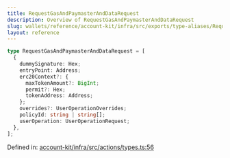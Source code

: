 ```yaml
---
title: RequestGasAndPaymasterAndDataRequest
description: Overview of RequestGasAndPaymasterAndDataRequest
slug: wallets/reference/account-kit/infra/src/exports/type-aliases/RequestGasAndPaymasterAndDataRequest
layout: reference
---
```


```ts
type RequestGasAndPaymasterAndDataRequest = [
  {
    dummySignature: Hex;
    entryPoint: Address;
    erc20Context?: {
      maxTokenAmount?: BigInt;
      permit?: Hex;
      tokenAddress: Address;
    };
    overrides?: UserOperationOverrides;
    policyId: string | string[];
    userOperation: UserOperationRequest;
  },
];
```

Defined in: [account-kit/infra/src/actions/types.ts:56](https://github.com/alchemyplatform/aa-sdk/blob/da19afd63b0ba06a4de95b0d2d7871f64d546304/account-kit/infra/src/actions/types.ts#L56)
